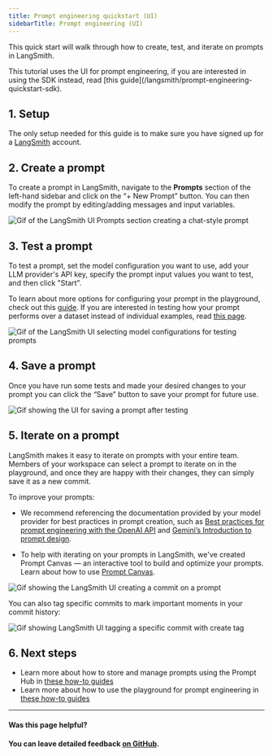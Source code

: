 ```yaml
---
title: Prompt engineering quickstart (UI)
sidebarTitle: Prompt engineering (UI)
---
```


This quick start will walk through how to create, test, and iterate on prompts in LangSmith.

<Info>
  This tutorial uses the UI for prompt engineering, if you are interested in using the SDK instead, read [this guide](/langsmith/prompt-engineering-quickstart-sdk).
</Info>

## 1. Setup

The only setup needed for this guide is to make sure you have signed up for a [LangSmith](https://langsmith.com) account.

## 2. Create a prompt

To create a prompt in LangSmith, navigate to the **Prompts** section of the left-hand sidebar and click on the “+ New Prompt” button. You can then modify the prompt by editing/adding messages and input variables.

![Gif of the LangSmith UI Prompts section creating a chat-style prompt](images/create-prompt-ui.gif)

## 3. Test a prompt

To test a prompt, set the model configuration you want to use, add your LLM provider's API key, specify the prompt input values you want to test, and then click "Start".

To learn about more options for configuring your prompt in the playground, check out this [guide](/langsmith/managing-model-configurations). If you are interested in testing how your prompt performs over a dataset instead of individual examples, read [this page](/langsmith/run-evaluation-from-prompt-playground).

![Gif of the LangSmith UI selecting model configurations for testing prompts](images/test-prompt-ui.gif)

## 4. Save a prompt

Once you have run some tests and made your desired changes to your prompt you can click the “Save” button to save your prompt for future use.

![Gif showing the UI for saving a prompt after testing](images/save-prompt-ui.gif)

## 5. Iterate on a prompt

LangSmith makes it easy to iterate on prompts with your entire team. Members of your workspace can select a prompt to iterate on in the playground, and once they are happy with their changes, they can simply save it as a new commit.

To improve your prompts:

* We recommend referencing the documentation provided by your model provider for best practices in prompt creation, such as [Best practices for prompt engineering with the OpenAI API](https://help.openai.com/en/articles/6654000-best-practices-for-prompt-engineering-with-the-openai-api) and [Gemini’s Introduction to prompt design](https://ai.google.dev/gemini-api/docs/prompting-intro).

* To help with iterating on your prompts in LangSmith, we've created Prompt Canvas — an interactive tool to build and optimize your prompts. Learn about how to use [Prompt Canvas](/langsmith/observability-overview#prompt-canvas).

![Gif showing the LangSmith UI creating a commit on a prompt](images/save-prompt-commit-ui.gif)

You can also tag specific commits to mark important moments in your commit history:

![Gif showing LangSmith UI tagging a specific commit with create tag](images/tag-prompt-ui.gif)

## 6. Next steps

* Learn more about how to store and manage prompts using the Prompt Hub in [these how-to guides](/langsmith/create-a-prompt)
* Learn more about how to use the playground for prompt engineering in [these how-to guides](/langsmith/create-a-prompt)

***

#### Was this page helpful?

#### You can leave detailed feedback [on GitHub](https://github.com/langchain-ai/langsmith-docs/issues/new?title=DOC%3A+%3CPlease+write+a+comprehensive+title+after+the+%27DOC%3A+%27+prefix%3E).
